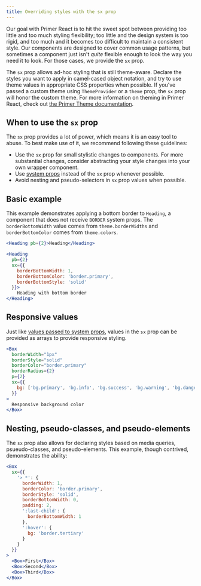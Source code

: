 ```yaml
---
title: Overriding styles with the sx prop
---
```


Our goal with Primer React is to hit the sweet spot between providing too little and too much styling flexibility; too little and the design system is too rigid, and too much and it becomes too difficult to maintain a consistent style. Our components are designed to cover common usage patterns, but sometimes a component just isn't _quite_ flexible enough to look the way you need it to look. For those cases, we provide the `sx` prop.

The `sx` prop allows ad-hoc styling that is still theme-aware. Declare the styles you want to apply in camel-cased object notation, and try to use theme values in appropriate CSS properties when possible. If you've passed a custom theme using `ThemeProvider` or a `theme` prop, the `sx` prop will honor the custom theme. For more information on theming in Primer React, check out [the Primer Theme documentation](/primer-theme).

## When to use the `sx` prop

The `sx` prop provides a lot of power, which means it is an easy tool to abuse. To best make use of it, we recommend following these guidelines:

- Use the `sx` prop for small stylistic changes to components. For more substantial changes, consider abstracting your style changes into your own wrapper component.
- Use [system props](/system-props) instead of the `sx` prop whenever possible.
- Avoid nesting and pseudo-selectors in `sx` prop values when possible.

## Basic example

This example demonstrates applying a bottom border to `Heading`, a component that does not receive `BORDER` system props. The `borderBottomWidth` value comes from `theme.borderWidths` and `borderBottomColor` comes from `theme.colors`.

```jsx live
<Heading pb={2}>Heading</Heading>

<Heading
  pb={2}
  sx={{
    borderBottomWidth: 1,
    borderBottomColor: 'border.primary',
    borderBottomStyle: 'solid'
  }}>
    Heading with bottom border
</Heading>
```

## Responsive values

Just like [values passed to system props](https://styled-system.com/responsive-styles), values in the `sx` prop can be provided as arrays to provide responsive styling.

```jsx live
<Box
  borderWidth="1px"
  borderStyle="solid"
  borderColor="border.primary"
  borderRadius={2}
  p={2}
  sx={{
    bg: ['bg.primary', 'bg.info', 'bg.success', 'bg.warning', 'bg.danger']
  }}
>
  Responsive background color
</Box>
```

## Nesting, pseudo-classes, and pseudo-elements

The `sx` prop also allows for declaring styles based on media queries, psueudo-classes, and pseudo-elements. This example, though contrived, demonstrates the ability:

```jsx live
<Box
  sx={{
    '> *': {
      borderWidth: 1,
      borderColor: 'border.primary',
      borderStyle: 'solid',
      borderBottomWidth: 0,
      padding: 2,
      ':last-child': {
        borderBottomWidth: 1
      },
      ':hover': {
        bg: 'border.tertiary'
      }
    }
  }}
>
  <Box>First</Box>
  <Box>Second</Box>
  <Box>Third</Box>
</Box>
```
